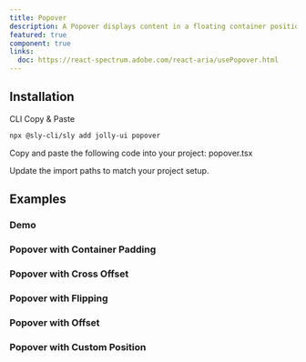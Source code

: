 ```yaml
---
title: Popover
description: A Popover displays content in a floating container positioned relative to a trigger element.
featured: true
component: true
links:
  doc: https://react-spectrum.adobe.com/react-aria/usePopover.html
---
```


<ComponentPreview name="popover-demo" />

## Installation

<Tabs defaultValue="cli">

<TabsList>
  <TabsTrigger value="cli">CLI</TabsTrigger>
  <TabsTrigger value="manual">Copy & Paste</TabsTrigger>
</TabsList>

<TabsContent value="cli">

```bash
npx @sly-cli/sly add jolly-ui popover
```

</TabsContent>

<TabsContent value="manual">

<Steps>

<Step>Copy and paste the following code into your project: popover.tsx</Step>

<ComponentSource name="popover" />

<Step>Update the import paths to match your project setup.</Step>

</Steps>

</TabsContent>

</Tabs>

## Examples

### Demo

<ComponentPreview name="popover-demo" />

### Popover with Container Padding

<ComponentPreview name="popover-container-padding" />

### Popover with Cross Offset

<ComponentPreview name="popover-cross-offset" />

### Popover with Flipping

<ComponentPreview name="popover-flipping" />

### Popover with Offset

<ComponentPreview name="popover-offset" />

### Popover with Custom Position

<ComponentPreview name="popover-position" />
